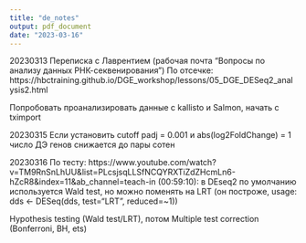 ```yaml
---
title: "de_notes"
output: pdf_document
date: "2023-03-16"
---
```


20230313
Переписка с Лаврентием (рабочая почта "Вопросы по анализу данных РНК-секвенирования")
По отсечке: https://hbctraining.github.io/DGE_workshop/lessons/05_DGE_DESeq2_analysis2.html

Попробовать проанализировать данные с kallisto и Salmon, начать с tximport

20230315
Если установить cutoff padj = 0.001 и abs(log2FoldChange) = 1 число ДЭ генов снижается до пары сотен

20230316
По тесту: https://www.youtube.com/watch?v=TM9RnSnLhUU&list=PLcsjsqLLSfNCQYRXTiZdZHcmLn6-hZcR8&index=11&ab_channel=teach-in (00:59:10): в DEseq2 по умолчанию используется Wald test, но можно поменять на LRT (он построже, usage: 
dds <- DESeq(dds, test="LRT", reduced=~1))

Hypothesis testing (Wald test/LRT), потом Multiple test correction (Bonferroni, BH, ets)
